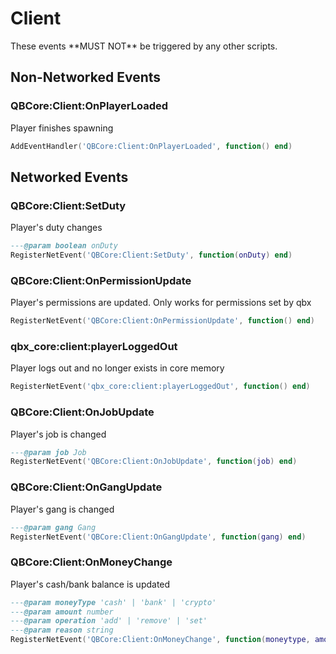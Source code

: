 
# Client

<Callout type="warning">
  These events **MUST NOT** be triggered by any other scripts.
</Callout>

## Non-Networked Events

### QBCore:Client:OnPlayerLoaded

Player finishes spawning

```lua
AddEventHandler('QBCore:Client:OnPlayerLoaded', function() end)
```

## Networked Events

### QBCore:Client:SetDuty

Player's duty changes

```lua
---@param boolean onDuty
RegisterNetEvent('QBCore:Client:SetDuty', function(onDuty) end)
```

### QBCore:Client:OnPermissionUpdate

Player's permissions are updated. Only works for permissions set by qbx

```lua
RegisterNetEvent('QBCore:Client:OnPermissionUpdate', function() end)
```

### qbx_core:client:playerLoggedOut

Player logs out and no longer exists in core memory

```lua
RegisterNetEvent('qbx_core:client:playerLoggedOut', function() end)
```

### QBCore:Client:OnJobUpdate

Player's job is changed

```lua
---@param job Job
RegisterNetEvent('QBCore:Client:OnJobUpdate', function(job) end)
```

### QBCore:Client:OnGangUpdate

Player's gang is changed

```lua
---@param gang Gang
RegisterNetEvent('QBCore:Client:OnGangUpdate', function(gang) end)
```

### QBCore:Client:OnMoneyChange

Player's cash/bank balance is updated

```lua
---@param moneyType 'cash' | 'bank' | 'crypto'
---@param amount number
---@param operation 'add' | 'remove' | 'set'
---@param reason string
RegisterNetEvent('QBCore:Client:OnMoneyChange', function(moneytype, amount, operation, reason) end)
```
